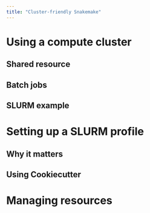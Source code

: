 ```yaml
---
title: "Cluster-friendly Snakemake"
---
```


# Using a compute cluster
## Shared resource
## Batch jobs
## SLURM example

# Setting up a SLURM profile
## Why it matters
## Using Cookiecutter

# Managing resources
